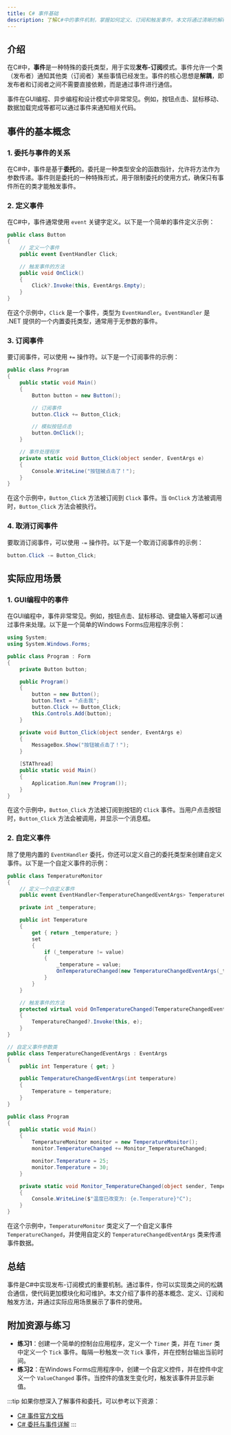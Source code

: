 ```yaml
---
title: C# 事件基础
description: 了解C#中的事件机制，掌握如何定义、订阅和触发事件。本文将通过清晰的解释和代码示例，帮助初学者理解事件的概念及其实际应用。
---
```


## 介绍

在C#中，**事件**是一种特殊的委托类型，用于实现**发布-订阅**模式。事件允许一个类（发布者）通知其他类（订阅者）某些事情已经发生。事件的核心思想是**解耦**，即发布者和订阅者之间不需要直接依赖，而是通过事件进行通信。

事件在GUI编程、异步编程和设计模式中非常常见。例如，按钮点击、鼠标移动、数据加载完成等都可以通过事件来通知相关代码。

## 事件的基本概念

### 1. 委托与事件的关系

在C#中，事件是基于**委托**的。委托是一种类型安全的函数指针，允许将方法作为参数传递。事件则是委托的一种特殊形式，用于限制委托的使用方式，确保只有事件所在的类才能触发事件。

### 2. 定义事件

在C#中，事件通常使用 `event` 关键字定义。以下是一个简单的事件定义示例：

```csharp
public class Button
{
    // 定义一个事件
    public event EventHandler Click;

    // 触发事件的方法
    public void OnClick()
    {
        Click?.Invoke(this, EventArgs.Empty);
    }
}
```

在这个示例中，`Click` 是一个事件，类型为 `EventHandler`。`EventHandler` 是 .NET 提供的一个内置委托类型，通常用于无参数的事件。

### 3. 订阅事件

要订阅事件，可以使用 `+=` 操作符。以下是一个订阅事件的示例：

```csharp
public class Program
{
    public static void Main()
    {
        Button button = new Button();

        // 订阅事件
        button.Click += Button_Click;

        // 模拟按钮点击
        button.OnClick();
    }

    // 事件处理程序
    private static void Button_Click(object sender, EventArgs e)
    {
        Console.WriteLine("按钮被点击了！");
    }
}
```

在这个示例中，`Button_Click` 方法被订阅到 `Click` 事件。当 `OnClick` 方法被调用时，`Button_Click` 方法会被执行。

### 4. 取消订阅事件

要取消订阅事件，可以使用 `-=` 操作符。以下是一个取消订阅事件的示例：

```csharp
button.Click -= Button_Click;
```

## 实际应用场景

### 1. GUI编程中的事件

在GUI编程中，事件非常常见。例如，按钮点击、鼠标移动、键盘输入等都可以通过事件来处理。以下是一个简单的Windows Forms应用程序示例：

```csharp
using System;
using System.Windows.Forms;

public class Program : Form
{
    private Button button;

    public Program()
    {
        button = new Button();
        button.Text = "点击我";
        button.Click += Button_Click;
        this.Controls.Add(button);
    }

    private void Button_Click(object sender, EventArgs e)
    {
        MessageBox.Show("按钮被点击了！");
    }

    [STAThread]
    public static void Main()
    {
        Application.Run(new Program());
    }
}
```

在这个示例中，`Button_Click` 方法被订阅到按钮的 `Click` 事件。当用户点击按钮时，`Button_Click` 方法会被调用，并显示一个消息框。

### 2. 自定义事件

除了使用内置的 `EventHandler` 委托，你还可以定义自己的委托类型来创建自定义事件。以下是一个自定义事件的示例：

```csharp
public class TemperatureMonitor
{
    // 定义一个自定义事件
    public event EventHandler<TemperatureChangedEventArgs> TemperatureChanged;

    private int _temperature;

    public int Temperature
    {
        get { return _temperature; }
        set
        {
            if (_temperature != value)
            {
                _temperature = value;
                OnTemperatureChanged(new TemperatureChangedEventArgs(_temperature));
            }
        }
    }

    // 触发事件的方法
    protected virtual void OnTemperatureChanged(TemperatureChangedEventArgs e)
    {
        TemperatureChanged?.Invoke(this, e);
    }
}

// 自定义事件参数类
public class TemperatureChangedEventArgs : EventArgs
{
    public int Temperature { get; }

    public TemperatureChangedEventArgs(int temperature)
    {
        Temperature = temperature;
    }
}

public class Program
{
    public static void Main()
    {
        TemperatureMonitor monitor = new TemperatureMonitor();
        monitor.TemperatureChanged += Monitor_TemperatureChanged;

        monitor.Temperature = 25;
        monitor.Temperature = 30;
    }

    private static void Monitor_TemperatureChanged(object sender, TemperatureChangedEventArgs e)
    {
        Console.WriteLine($"温度已改变为: {e.Temperature}°C");
    }
}
```

在这个示例中，`TemperatureMonitor` 类定义了一个自定义事件 `TemperatureChanged`，并使用自定义的 `TemperatureChangedEventArgs` 类来传递事件数据。

## 总结

事件是C#中实现发布-订阅模式的重要机制。通过事件，你可以实现类之间的松耦合通信，使代码更加模块化和可维护。本文介绍了事件的基本概念、定义、订阅和触发方法，并通过实际应用场景展示了事件的使用。

## 附加资源与练习

- **练习1**：创建一个简单的控制台应用程序，定义一个 `Timer` 类，并在 `Timer` 类中定义一个 `Tick` 事件。每隔一秒触发一次 `Tick` 事件，并在控制台输出当前时间。
- **练习2**：在Windows Forms应用程序中，创建一个自定义控件，并在控件中定义一个 `ValueChanged` 事件。当控件的值发生变化时，触发该事件并显示新值。

:::tip
如果你想深入了解事件和委托，可以参考以下资源：
- [C# 事件官方文档](https://learn.microsoft.com/zh-cn/dotnet/csharp/programming-guide/events/)
- [C# 委托与事件详解](https://www.c-sharpcorner.com/article/understanding-delegates-and-events-in-c-sharp/)
:::